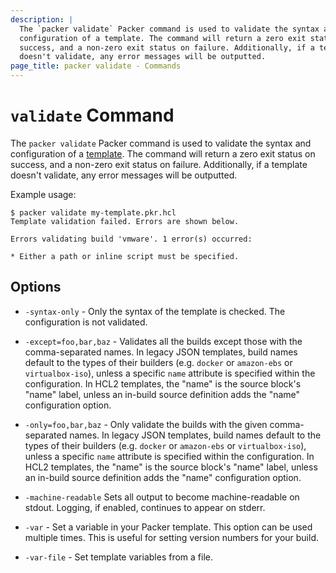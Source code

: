 ```yaml
---
description: |
  The `packer validate` Packer command is used to validate the syntax and
  configuration of a template. The command will return a zero exit status on
  success, and a non-zero exit status on failure. Additionally, if a template
  doesn't validate, any error messages will be outputted.
page_title: packer validate - Commands
---
```


# `validate` Command

The `packer validate` Packer command is used to validate the syntax and
configuration of a [template](/docs/templates). The command will
return a zero exit status on success, and a non-zero exit status on failure.
Additionally, if a template doesn't validate, any error messages will be
outputted.

Example usage:

```shell-session
$ packer validate my-template.pkr.hcl
Template validation failed. Errors are shown below.

Errors validating build 'vmware'. 1 error(s) occurred:

* Either a path or inline script must be specified.
```

## Options

- `-syntax-only` - Only the syntax of the template is checked. The
  configuration is not validated.

- `-except=foo,bar,baz` - Validates all the builds except those with the
  comma-separated names. In legacy JSON templates, build names default to the
  types of their builders (e.g. `docker` or
  `amazon-ebs` or `virtualbox-iso`), unless a specific `name` attribute is
  specified within the configuration. In HCL2 templates, the "name" is the
  source block's "name" label, unless an in-build source definition adds the
  "name" configuration option.

- `-only=foo,bar,baz` - Only validate the builds with the given comma-separated
  names. In legacy JSON templates, build names default to the
  types of their builders (e.g. `docker` or
  `amazon-ebs` or `virtualbox-iso`), unless a specific `name` attribute is
  specified within the configuration. In HCL2 templates, the "name" is the
  source block's "name" label, unless an in-build source definition adds the
  "name" configuration option.

- `-machine-readable` Sets all output to become machine-readable on stdout.
  Logging, if enabled, continues to appear on stderr.

- `-var` - Set a variable in your Packer template. This option can be used
  multiple times. This is useful for setting version numbers for your build.

- `-var-file` - Set template variables from a file.
